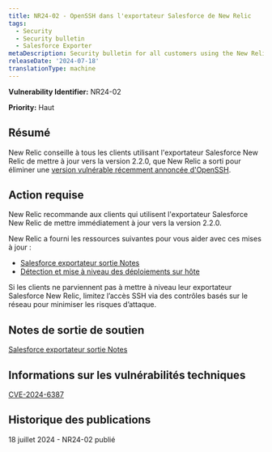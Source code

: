 ```yaml
---
title: NR24-02 - OpenSSH dans l'exportateur Salesforce de New Relic
tags:
  - Security
  - Security bulletin
  - Salesforce Exporter
metaDescription: Security bulletin for all customers using the New Relic Salesforce Exporter.
releaseDate: '2024-07-18'
translationType: machine
---
```


<DNT>**Vulnerability Identifier:**</DNT> NR24-02

<DNT>**Priority:**</DNT> Haut

## Résumé

New Relic conseille à tous les clients utilisant l&apos;exportateur Salesforce New Relic de mettre à jour vers la version 2.2.0, que New Relic a sorti pour éliminer une [version vulnérable récemment annoncée d&apos;OpenSSH](https://nvd.nist.gov/vuln/detail/CVE-2024-6387).

## Action requise

New Relic recommande aux clients qui utilisent l&apos;exportateur Salesforce New Relic de mettre immédiatement à jour vers la version 2.2.0.

New Relic a fourni les ressources suivantes pour vous aider avec ces mises à jour :

* [Salesforce exportateur sortie Notes](https://github.com/newrelic/newrelic-salesforce-exporter/releases/tag/2.2.0)
* [Détection et mise à niveau des déploiements sur hôte](https://github.com/newrelic/newrelic-salesforce-exporter?tab=readme-ov-file#upgrading-on-host-deployments)

Si les clients ne parviennent pas à mettre à niveau leur exportateur Salesforce New Relic, limitez l’accès SSH via des contrôles basés sur le réseau pour minimiser les risques d’attaque.

## Notes de sortie de soutien

[Salesforce exportateur sortie Notes](https://github.com/newrelic/newrelic-salesforce-exporter/releases/tag/2.2.0)

## Informations sur les vulnérabilités techniques

[CVE-2024-6387](https://cve.mitre.org/cgi-bin/cvename.cgi?name=CVE-2024-6387)

## Historique des publications

18 juillet 2024 - NR24-02 publié